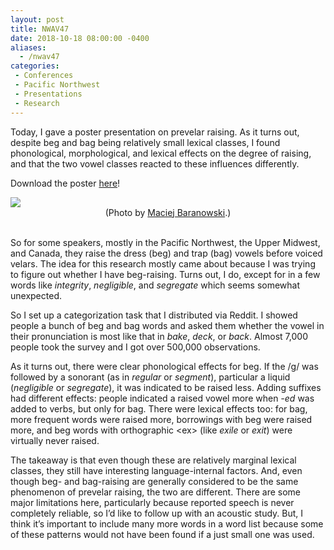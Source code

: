 ```yaml
---
layout: post
title: NWAV47
date: 2018-10-18 08:00:00 -0400
aliases: 
  - /nwav47
categories:
 - Conferences
 - Pacific Northwest
 - Presentations
 - Research
---
```


Today, I gave a poster presentation on prevelar raising. As it turns out, despite <sc>beg</sc> and <sc>bag</sc> being relatively small lexical classes, I found phonological, morphological, and lexical effects on the degree of raising, and that the two vowel classes reacted to these influences differently.

:::callout-tip
Download the poster [here](/downloads/181019-nwav47.pdf)!
:::


![](nwav47_in_action.jpg)
<center>
(Photo by [Maciej Baranowski](https://www.research.manchester.ac.uk/portal/maciej.baranowski.html).)
<br/><br/>
</center>

So for some speakers, mostly in the Pacific Northwest, the Upper Midwest, and Canada, they raise the <sc>dress</sc> (<sc>beg</sc>) and <sc>trap</sc> (<sc>bag</sc>) vowels before voiced velars. The idea for this research mostly came about because I was trying to figure out whether I have <sc>beg</sc>-raising. Turns out, I do, except for in a few words like *integrity*, *negligible*, and *segregate* which seems somewhat unexpected.

So I set up a categorization task that I distributed via Reddit. I showed people a bunch of <sc>beg</sc> and <sc>bag</sc> words and asked them whether the vowel in their pronunciation is most like that in *bake*, *deck*, or *back*. Almost 7,000 people took the survey and I got over 500,000 observations.

As it turns out, there were clear phonological effects for <sc>beg</sc>. If the /ɡ/ was followed by a sonorant (as in *regular* or *segment*), particular a liquid (*negligible* or *segregate*), it was indicated to be raised less. Adding suffixes had different effects: people indicated a raised vowel more when *-ed* was added to verbs, but only for <sc>bag</sc>. There were lexical effects too: for <sc>bag</sc>, more frequent words were raised more, borrowings with <sc>beg</sc> were raised more, and <sc>beg</sc> words with orthographic \<ex\> (like *exile* or *exit*) were virtually never raised. 

The takeaway is that even though these are relatively marginal lexical classes, they still have interesting language-internal factors. And, even though <sc>beg</sc>- and <sc>bag</sc>-raising are generally considered to be the same phenomenon of prevelar raising, the two are different. There are some major limitations here, particularly because reported speech is never completely reliable, so I'd like to follow up with an acoustic study. But, I think it's important to include many more words in a word list because some of these patterns would not have been found if a just small one was used. 